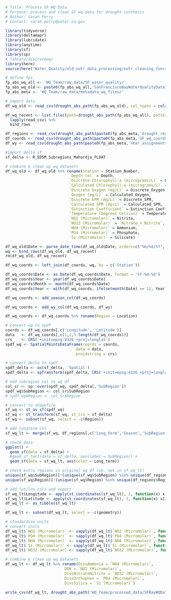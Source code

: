 ```r
# Title: Process SF WQ Data
# Purpose: process and clean SF wq data for drought synthesis
# Author: Sarah Perry
# Contact: sarah.perry@water.ca.gov
```

```r
library(tidyverse)
library(deltamapr)
library(lubridate)
library(anytime)
library(sf)
library(sp)
# library(discretewq)
library(here)
source(here("Water_Quality/old_nutr_data_processing/nutr_cleaning_funcs.R"))
```

```r
# define fps
fp_abs_wq_all <- 'WQ_Team/raw_data/SF_water_quality/'
fp_abs_wq_old <- paste0(fp_abs_wq_all,'SanFranciscoBayWaterQualityData1969-2015v3.csv')
fp_abs_meta <- 'WQ_Team/raw_data/metadata_wq_files/'

# import data
df_wq_old <- read_csv(drought_abs_path(fp_abs_wq_old), col_types = cols(Date = 'c', .default = 'd'))

df_wq_recent <- list.files(path=drought_abs_path(fp_abs_wq_all), pattern = glob2rx('wqdata_*.csv'), full.names = TRUE) %>% 
  lapply(read_csv) %>% 
  bind_rows 

df_regions <- read_csv(drought_abs_path(paste0(fp_abs_meta,'drought_regions.csv')))
df_coords <- read_csv(drought_abs_path(paste0(fp_abs_meta,'SF_wq_coords.csv')))
df_wy <- read_csv(drought_abs_path(paste0(fp_abs_meta,'Year_assignments.csv')))
```

```r
#import delta sf
sf_delta <- R_EDSM_Subregions_Mahardja_FLOAT

# combine & clean up wq datasets
df_wq_old <- df_wq_old %>% rename(Station = Station_Number,
                            `Depth (m)` = Depth,
                            `Discrete Chlorophyll-a (micrograms/L)` = Discrete_Chlorophyll,
                            `Calculated Chlorophyll-a (micrograms/L)` = Calculated_Chlorophyll,
                            `Discrete Oxygen (mg/L)` = Discrete_Oxygen,
                            `Oxygen (mg/L)` = Calculated_Oxygen,
                            `Discrete SPM (mg/L)` = Discrete_SPM,
                            `Calculated SPM (mg/L)` = Calculated_SPM,
                            `Extinction Coefficient` = Extinction_Coefficient,
                            `Temperature (Degrees Celsius)` = Temperature,
                            `NO2 (Micromolar)` = Nitrite,
                            `NO32 (Micromolar)` = `Nitrate_+_Nitrite`,
                            `NH4 (Micromolar)` = Ammonium,
                            `PO4 (Micromolar)` = Phosphate,
                            `Si (Micromolar)` = Silicate)

df_wq_old$Date <- parse_date_time(df_wq_old$Date, orders=c("%m/%d/%Y", "%m/%d/%y", "%Y-%m-%d"), tz="America/Los_Angeles")
wq <- bind_rows(df_wq_old, df_wq_recent)
rm(df_wq_old, df_wq_recent)

df_wq_coords <- left_join(df_coords, wq, by = c('Station'))

df_wq_coords$Date <- as.Date(df_wq_coords$Date, format = '%Y-%m-%d')
df_wq_coords$Year <- year(df_wq_coords$Date)
df_wq_coords$Month <- month(df_wq_coords$Date)
df_wq_coords$Year <- with(df_wq_coords, ifelse(month(Date) == 12, Year + 1, Year))

df_wq_coords <- add_season_col(df_wq_coords)

df_wq_coords <- add_wy_col(df_wq_coords, df_wy)

df_wq_coords <- df_wq_coords %>% rename(Region = Location)
```

```r
# convert wq to spdf
coords <- df_wq_coords[,c('Longitude', 'Latitude')]
data   <- df_wq_coords[,c(1,2,5:length(df_wq_coords))]
crs    <- CRS('+init=epsg:4326 +proj=longlat')
spdf_wq <- SpatialPointsDataFrame(coords = coords,
                               data = data, 
                               proj4string = crs)

# convert delta to spdf
spdf_delta <- as(sf_delta, 'Spatial')
spdf_delta <- spTransform(spdf_delta, CRS('+init=epsg:4326 +proj=longlat'))

# add subregion col to wq df
col_sr <- sp::over(spdf_wq, spdf_delta[,'SubRegion'])
spdf_wq$SubRegion <- col_sr$SubRegion
# spdf_wq$Region <- col_sr$Region

# convert to shapefile
sf_wq <- st_as_sf(spdf_wq)
sf_wq <- st_transform(sf_wq, st_crs = sf_delta)
sf_wq <- subset(sf_wq, select = -c(Region))

# add longterm col
sf_wq_lt <- merge(sf_wq, df_regions[,c('Long_term','Season','SubRegion','Region')], by = c('Season','SubRegion'))

# check data
ggplot() + 
  geom_sf(data = sf_delta) + 
  #geom_sf_text(data = sf_delta, aes(label = SubRegion)) +
  geom_sf(data = sf_wq_lt, aes(color = Long_term))
```

```r
# check extra regions in original wq df (ie. not in sf_wq_lt)
unique(sf_wq$SubRegion)[!(unique(sf_wq$SubRegion) %in% unique(df_regions$SubRegion))]
unique(sf_wq$Region)[!(unique(sf_wq$Region) %in% unique(df_regions$Region))]
```

```r
# add lat/lon cols and export
sf_wq_lt$Longitude <- apply(st_coordinates(sf_wq_lt), 1, function(x) x[1])
sf_wq_lt$Latitude <- apply(st_coordinates(sf_wq_lt), 1, function(x) x[2])
df_wq_lt <- as_tibble(sf_wq_lt)

df_wq_lt <- subset(df_wq_lt, select = -c(geometry))

# standardize units
# convert units
df_wq_lt$`NO2 (Micromolar)` <- sapply(df_wq_lt$`NO2 (Micromolar)`, function(x) x*(14.0067/(10^3))) # molar mass of N
df_wq_lt$`PO4 (Micromolar)` <- sapply(df_wq_lt$`PO4 (Micromolar)`, function(x) x*(30.97/(10^3))) # molar mass of P
df_wq_lt$`NH4 (Micromolar)` <- sapply(df_wq_lt$`NH4 (Micromolar)`, function(x) x*(14.0067/(10^3))) # molar mass of N
df_wq_lt$`Si (Micromolar)` <- sapply(df_wq_lt$`Si (Micromolar)`, function(x) x*(60.08/(10^3))) # molar mass of SiO2
df_wq_lt$`NO32 (Micromolar)`<- sapply(df_wq_lt$`NO32 (Micromolar)`, function(x) x*(14/(10^3))) # molar mass of N

# combine & clean up wq datasets
df_wq_lt <- df_wq_lt %>% rename(DissAmmonia = `NH4 (Micromolar)`,
                          DON = `NO2 (Micromolar)`,
                          DissNitrateNitrite = `NO32 (Micromolar)`,
                          DissOrthophos = `PO4 (Micromolar)`,
                          DissSilica = `Si (Micromolar)`)

write_csv(df_wq_lt, drought_abs_path('WQ_Team/processed_data/SFBayWQData1969-2021.csv'))
```

